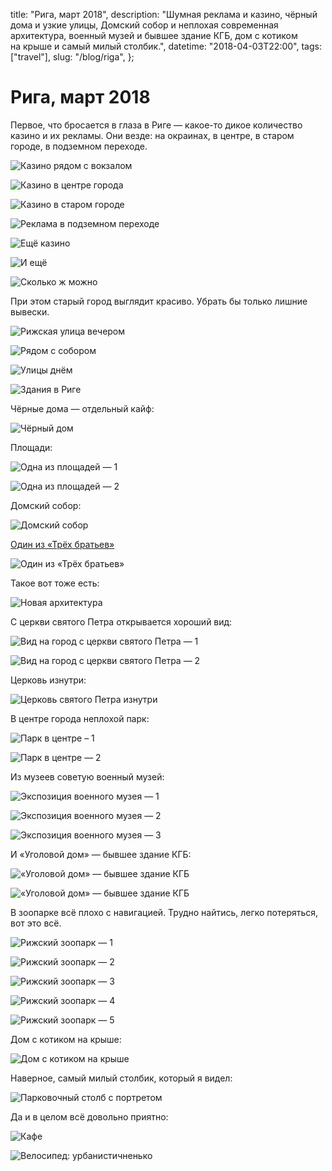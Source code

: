   title: "Рига, март 2018",
  description:
    "Шумная реклама и казино, чёрный дома и узкие улицы, Домский собор и неплохая современная архитектура, военный музей и бывшее здание КГБ, дом с котиком на крыше и самый милый столбик.",
  datetime: "2018-04-03T22:00",
  tags: ["travel"],
  slug: "/blog/riga",
};

# Рига, март 2018

Первое, что бросается в глаза в Риге — какое-то дикое количество казино и их рекламы. Они везде: на окраинах, в центре, в старом городе, в подземном переходе.

![Казино рядом с вокзалом](/img/blog/riga/1.jpg)

![Казино в центре города](/img/blog/riga/2.jpg)

![Казино в старом городе](/img/blog/riga/3.jpg)

![Реклама в подземном переходе](/img/blog/riga/4.jpg)

![Ещё казино](/img/blog/riga/5.jpg)

![И ещё](/img/blog/riga/6.jpg)

![Сколько ж можно](/img/blog/riga/7.jpg)

При этом старый город выглядит красиво. Убрать бы только лишние вывески.

![Рижская улица вечером](/img/blog/riga/cover.jpg)

![Рядом с собором](/img/blog/riga/9.jpg)

![Улицы днём](/img/blog/riga/10.jpg)

![Здания в Риге](/img/blog/riga/11.jpg)

Чёрные дома — отдельный кайф:

![Чёрный дом](/img/blog/riga/12.jpg)

Площади:

![Одна из площадей — 1](/img/blog/riga/13.jpg)

![Одна из площадей — 2](/img/blog/riga/14.jpg)

Домский собор:

![Домский собор](/img/blog/riga/15.jpg)

[Один из «Трёх братьев»](<https://ru.wikipedia.org/wiki/Три_брата_(Рига)>)

![Один из «Трёх братьев»](/img/blog/riga/16.jpg)

Такое вот тоже есть:

![Новая архитектура](/img/blog/riga/17.jpg)

С церкви святого Петра открывается хороший вид:

![Вид на город с церкви святого Петра — 1](/img/blog/riga/18.jpg)

![Вид на город с церкви святого Петра — 2](/img/blog/riga/19.jpg)

Церковь изнутри:

![Церковь святого Петра изнутри](/img/blog/riga/20.jpg)

В центре города неплохой парк:

![Парк в центре – 1](/img/blog/riga/21.jpg)

![Парк в центре — 2](/img/blog/riga/22.jpg)

Из музеев советую военный музей:

![Экспозиция военного музея — 1](/img/blog/riga/23.jpg)

![Экспозиция военного музея — 2](/img/blog/riga/24.jpg)

![Экспозиция военного музея — 3](/img/blog/riga/25.jpg)

И «Уголовой дом» — бывшее здание КГБ:

![«Уголовой дом» — бывшее здание КГБ](/img/blog/riga/26.jpg)

![«Уголовой дом» — бывшее здание КГБ](/img/blog/riga/27.jpg)

В зоопарке всё плохо с навигацией. Трудно найтись, легко потеряться, вот это всё.

![Рижский зоопарк — 1](/img/blog/riga/28.jpg)

![Рижский зоопарк — 2](/img/blog/riga/29.jpg)

![Рижский зоопарк — 3](/img/blog/riga/30.jpg)

![Рижский зоопарк — 4](/img/blog/riga/31.jpg)

![Рижский зоопарк — 5](/img/blog/riga/32.jpg)

Дом с котиком на крыше:

![Дом с котиком на крыше](/img/blog/riga/33.jpg)

Наверное, самый милый столбик, который я видел:

![Парковочный столб с портретом](/img/blog/riga/34.jpg)

Да и в целом всё довольно приятно:

![Кафе](/img/blog/riga/35.jpg)

![Велосипед: урбанистичненько](/img/blog/riga/36.jpg)
